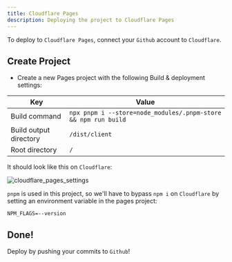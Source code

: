 ```yaml
---
title: Cloudflare Pages
description: Deploying the project to Cloudflare Pages
---
```


To deploy to `Cloudflare Pages`, connect your `Github` account to `Cloudflare`.

## Create Project

- Create a new Pages project with the following Build & deployment settings:

| Key                    | Value                                                          |
| ---------------------- | -------------------------------------------------------------- |
| Build command          | `npx pnpm i --store=node_modules/.pnpm-store && npm run build` |
| Build output directory | `/dist/client`                                                 |
| Root directory         | `/`                                                            |

It should look like this on `Cloudflare`:

![cloudflare_pages_settings](/cloudflare_pages_settings.png)

`pnpm` is used in this project, so we'll have to bypass `npm i` on `Cloudflare` by setting an environment variable in the pages project:

```
NPM_FLAGS=--version
```

## Done!

Deploy by pushing your commits to `Github`!
